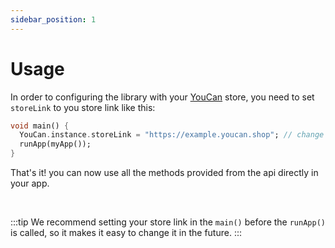 ```yaml
---
sidebar_position: 1
---
```


# Usage

In order to configuring the library with your <a href='https://youcan.shop/en/'>YouCan</a> store, you need to set `storeLink` to you store link like this:

```dart title="main.dart"
void main() {
  YouCan.instance.storeLink = "https://example.youcan.shop"; // change it with your store's link
  runApp(myApp());
}

```

That's it! you can now use all the methods provided from the api directly in your app.

<br />

:::tip
We recommend setting your store link in the `main()` before the `runApp()` is called, so it makes it easy to change it in the future.
:::
